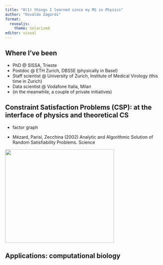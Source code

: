 ```yaml
---
title: "O(1) things I learned since my MS in Physics"
author: "Osvaldo Zagordi"
format:
  revealjs:
    theme: solarized
editor: visual
---
```


## Where I've been

::: incremental
-   PhD \@ SISSA, Trieste
-   Postdoc \@ ETH Zurich, DBSSE (physically in Basel)
-   Staff scientist \@ University of Zurich, Institute of Medical Virology (this time in Zurich)
-   Data scientist \@ Vodafone Italia, Milan
-   (in the meanwhile, a couple of private initiatives)
:::

## Constraint Satisfaction Problems (CSP): at the interface of physics and theoretical CS

-   factor graph

-   Mézard, Parisi, Zecchina (2002) Analytic and Algorithmic Solution of Random Satisfiability Problems. Science

![](images/factor-graph.png){.absolute top="200" left="0" width="350" height="300"}

## Applications: computational biology
